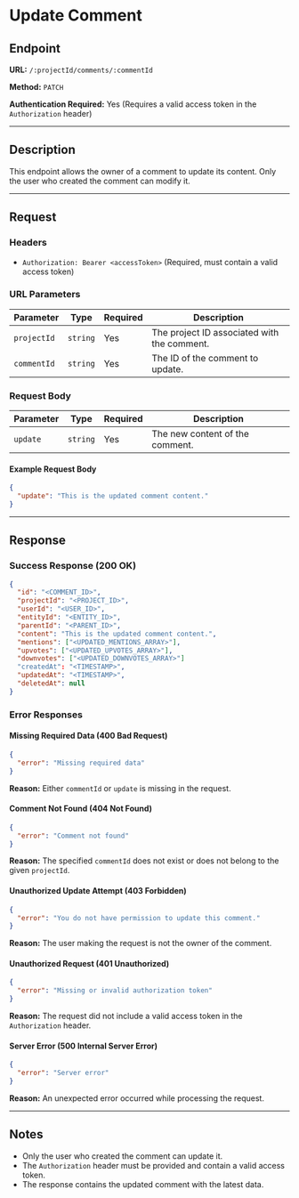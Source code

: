 # Update Comment

## Endpoint

**URL:** `/:projectId/comments/:commentId`

**Method:** `PATCH`

**Authentication Required:** Yes (Requires a valid access token in the `Authorization` header)

----------

## Description

This endpoint allows the owner of a comment to update its content. Only the user who created the comment can modify it.

----------

## Request

### Headers

-   `Authorization: Bearer <accessToken>` (Required, must contain a valid access token)

### URL Parameters


| Parameter   | Type     | Required | Description |
|------------|----------|----------|-------------|
| `projectId` | `string` | Yes | The project ID associated with the comment. |
| `commentId` | `string` | Yes | The ID of the comment to update. |

### Request Body
| Parameter   | Type     | Required | Description |
|------------|----------|----------|-------------|
| `update`   | `string` | Yes | The new content of the comment. |

#### Example Request Body

```json
{
  "update": "This is the updated comment content."
}
```

----------

## Response

### Success Response (200 OK)

```json
{
  "id": "<COMMENT_ID>",
  "projectId": "<PROJECT_ID>",
  "userId": "<USER_ID>",
  "entityId": "<ENTITY_ID>",
  "parentId": "<PARENT_ID>",
  "content": "This is the updated comment content.",
  "mentions": ["<UPDATED_MENTIONS_ARRAY>"],
  "upvotes": ["<UPDATED_UPVOTES_ARRAY>"],
  "downvotes": ["<UPDATED_DOWNVOTES_ARRAY>"]
  "createdAt": "<TIMESTAMP>",
  "updatedAt": "<TIMESTAMP>",
  "deletedAt": null
}
```

### Error Responses

#### Missing Required Data (400 Bad Request)

```json
{
  "error": "Missing required data"
}
```

**Reason:** Either `commentId` or `update` is missing in the request.

#### Comment Not Found (404 Not Found)

```json
{
  "error": "Comment not found"
}
```

**Reason:** The specified `commentId` does not exist or does not belong to the given `projectId`.

#### Unauthorized Update Attempt (403 Forbidden)

```json
{
  "error": "You do not have permission to update this comment."
}
```

**Reason:** The user making the request is not the owner of the comment.

#### Unauthorized Request (401 Unauthorized)

```json
{
  "error": "Missing or invalid authorization token"
}
```

**Reason:** The request did not include a valid access token in the `Authorization` header.

#### Server Error (500 Internal Server Error)

```json
{
  "error": "Server error"
}
```

**Reason:** An unexpected error occurred while processing the request.

----------

## Notes

-   Only the user who created the comment can update it.
-   The `Authorization` header must be provided and contain a valid access token.
-   The response contains the updated comment with the latest data.